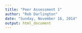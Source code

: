```yaml
---
title: "Peer Assessment 1"
author: "Rob Darlington"
date: "Sunday, November 16, 2014"
output: html_document
---
```


